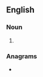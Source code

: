 ==English==

===Noun===
{{head|en|noun plural form}}

# {{plural of|denial|lang=en}}

===Anagrams===
* {{l|en|daniels}}
